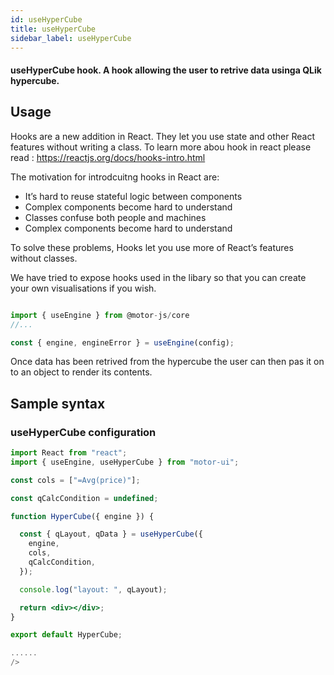 ```yaml
---
id: useHyperCube
title: useHyperCube
sidebar_label: useHyperCube
---
```


#### useHyperCube hook. A hook allowing the user to retrive data usinga QLik hypercube.

## Usage

Hooks are a new addition in React. They let you use state and other React features without writing a class. To learn more abou hook in react please read : <a>https://reactjs.org/docs/hooks-intro.html</a>

The motivation for introdcuitng hooks in React are:

- It’s hard to reuse stateful logic between components
- Complex components become hard to understand
- Classes confuse both people and machines
- Complex components become hard to understand

To solve these problems, Hooks let you use more of React’s features without classes.

We have tried to expose hooks used in the libary so that you can create your own visualisations if you wish.

```javascript

import { useEngine } from @motor-js/core
//...

const { engine, engineError } = useEngine(config);

```

Once data has been retrived from the hypercube the user can then pas it on to an object to render its contents.

## Sample syntax

### useHyperCube configuration

```jsx {10-14}
import React from "react";
import { useEngine, useHyperCube } from "motor-ui";

const cols = ["=Avg(price)"];

const qCalcCondition = undefined;

function HyperCube({ engine }) {

  const { qLayout, qData } = useHyperCube({
    engine,
    cols,
    qCalcCondition,
  });

  console.log("layout: ", qLayout);

  return <div></div>;
}

export default HyperCube;

......
/>
```
